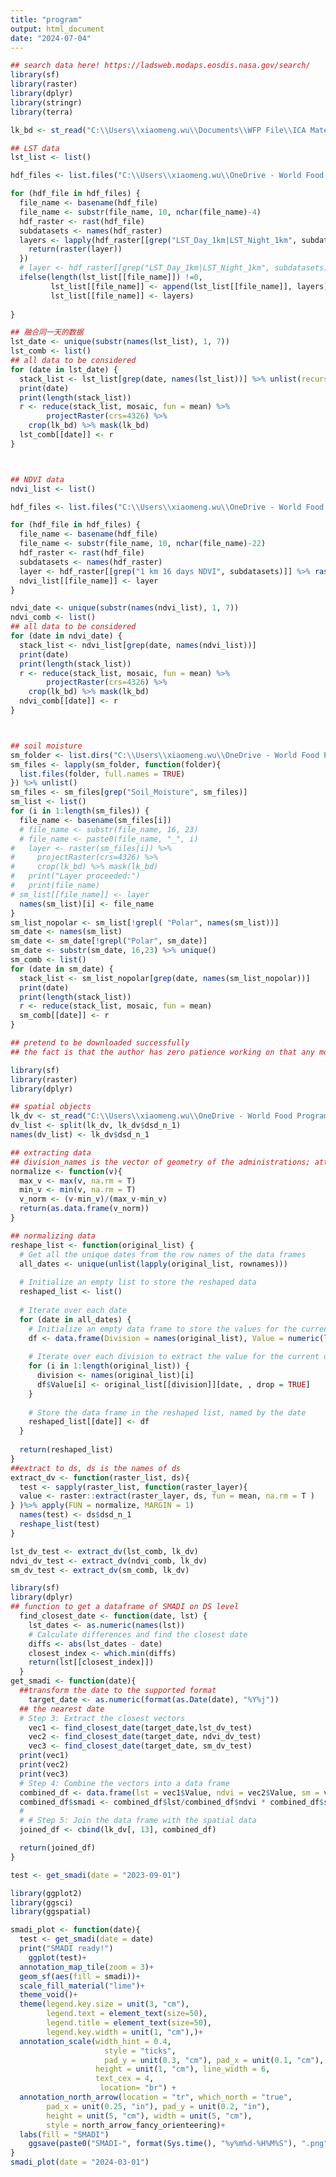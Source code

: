 ---
title: "program"
output: html_document
date: "2024-07-04"
---

```{r Downloading and reading data}
## search data here! https://ladsweb.modaps.eosdis.nasa.gov/search/
library(sf)
library(raster)
library(dplyr)
library(stringr)
library(terra)

lk_bd <- st_read("C:\\Users\\xiaomeng.wu\\Documents\\WFP File\\ICA Materials\\ShapeFiles/lk.shp")

## LST data
lst_list <- list()

hdf_files <- list.files("C:\\Users\\xiaomeng.wu\\OneDrive - World Food Programme\\Documents\\WFP File\\In-house survey\\LST Daily JAN23-AUG24", pattern = "\\.hdf$", full.names = TRUE)

for (hdf_file in hdf_files) {
  file_name <- basename(hdf_file)
  file_name <- substr(file_name, 10, nchar(file_name)-4)
  hdf_raster <- rast(hdf_file)
  subdatasets <- names(hdf_raster)
  layers <- lapply(hdf_raster[[grep("LST_Day_1km|LST_Night_1km", subdatasets)]], function(layer){
    return(raster(layer))
  })
  # layer <- hdf_raster[[grep("LST_Day_1km|LST_Night_1km", subdatasets)]] %>% raster()
  ifelse(length(lst_list[[file_name]]) !=0, 
         lst_list[[file_name]] <- append(lst_list[[file_name]], layers), 
         lst_list[[file_name]] <- layers)
  
}

## 融合同一天的数据
lst_date <- unique(substr(names(lst_list), 1, 7))
lst_comb <- list()
## all data to be considered 
for (date in lst_date) {
  stack_list <- lst_list[grep(date, names(lst_list))] %>% unlist(recursive = FALSE)
  print(date)
  print(length(stack_list))
  r <- reduce(stack_list, mosaic, fun = mean) %>%
        projectRaster(crs=4326) %>%
    crop(lk_bd) %>% mask(lk_bd)
  lst_comb[[date]] <- r
}



## NDVI data
ndvi_list <- list()

hdf_files <- list.files("C:\\Users\\xiaomeng.wu\\OneDrive - World Food Programme\\Documents\\WFP File\\In-house survey\\NDVI JAN23-AUG24", pattern = "\\.hdf$", full.names = TRUE)

for (hdf_file in hdf_files) {
  file_name <- basename(hdf_file)
  file_name <- substr(file_name, 10, nchar(file_name)-22)
  hdf_raster <- rast(hdf_file)
  subdatasets <- names(hdf_raster)
  layer <- hdf_raster[[grep("1 km 16 days NDVI", subdatasets)]] %>% raster()
  ndvi_list[[file_name]] <- layer
}

ndvi_date <- unique(substr(names(ndvi_list), 1, 7))
ndvi_comb <- list()
## all data to be considered 
for (date in ndvi_date) {
  stack_list <- ndvi_list[grep(date, names(ndvi_list))]
  print(date)
  print(length(stack_list))
  r <- reduce(stack_list, mosaic, fun = mean) %>% 
        projectRaster(crs=4326) %>% 
    crop(lk_bd) %>% mask(lk_bd)
  ndvi_comb[[date]] <- r
}



## soil moisture
sm_folder <- list.dirs("C:\\Users\\xiaomeng.wu\\OneDrive - World Food Programme\\Documents\\WFP File\\In-house survey\\5000005723936", recursive = FALSE)
sm_files <- lapply(sm_folder, function(folder){
  list.files(folder, full.names = TRUE)
}) %>% unlist()
sm_files <- sm_files[grep("Soil_Moisture", sm_files)]
sm_list <- list()
for (i in 1:length(sm_files)) {
  file_name <- basename(sm_files[i]) 
  # file_name <- substr(file_name, 16, 23)
  # file_name <- paste0(file_name, "_", i)
#   layer <- raster(sm_files[i]) %>% 
#     projectRaster(crs=4326) %>% 
#     crop(lk_bd) %>% mask(lk_bd)
#   print("Layer proceeded:")
#   print(file_name)
# sm_list[[file_name]] <- layer
  names(sm_list)[i] <- file_name
}
sm_list_nopolar <- sm_list[!grepl( "Polar", names(sm_list))]
sm_date <- names(sm_list)
sm_date <- sm_date[!grepl("Polar", sm_date)]
sm_date <- substr(sm_date, 16,23) %>% unique()
sm_comb <- list()
for (date in sm_date) {
  stack_list <- sm_list_nopolar[grep(date, names(sm_list_nopolar))]
  print(date)
  print(length(stack_list))
  r <- reduce(stack_list, mosaic, fun = mean)
  sm_comb[[date]] <- r
}

## pretend to be downloaded successfully
## the fact is that the author has zero patience working on that any more. 
```

```{r extract to divisions}
library(sf)
library(raster)
library(dplyr)

## spatial objects
lk_dv <- st_read("C:\\Users\\xiaomeng.wu\\OneDrive - World Food Programme\\Documents\\WFP File\\ICA Materials\\ShapeFiles/lka_adm3_Allindicators_census.shp")
dv_list <- split(lk_dv, lk_dv$dsd_n_1)
names(dv_list) <- lk_dv$dsd_n_1

## extracting data
## division_names is the vector of geometry of the administrations; attribute is the list of a certain attribute by date. 
normalize <- function(v){
  max_v <- max(v, na.rm = T)
  min_v <- min(v, na.rm = T)
  v_norm <- (v-min_v)/(max_v-min_v)
  return(as.data.frame(v_norm))
}

## normalizing data
reshape_list <- function(original_list) {
  # Get all the unique dates from the row names of the data frames
  all_dates <- unique(unlist(lapply(original_list, rownames)))
  
  # Initialize an empty list to store the reshaped data
  reshaped_list <- list()
  
  # Iterate over each date
  for (date in all_dates) {
    # Initialize an empty data frame to store the values for the current date
    df <- data.frame(Division = names(original_list), Value = numeric(length(original_list)))
    
    # Iterate over each division to extract the value for the current date
    for (i in 1:length(original_list)) {
      division <- names(original_list)[i]
      df$Value[i] <- original_list[[division]][date, , drop = TRUE]
    }
    
    # Store the data frame in the reshaped list, named by the date
    reshaped_list[[date]] <- df
  }
  
  return(reshaped_list)
}
##extract to ds, ds is the names of ds
extract_dv <- function(raster_list, ds){
  test <- sapply(raster_list, function(raster_layer){
  value <- raster::extract(raster_layer, ds, fun = mean, na.rm = T )
} )%>% apply(FUN = normalize, MARGIN = 1)
  names(test) <- ds$dsd_n_1
  reshape_list(test)
}

lst_dv_test <- extract_dv(lst_comb, lk_dv)
ndvi_dv_test <- extract_dv(ndvi_comb, lk_dv)
sm_dv_test <- extract_dv(sm_comb, lk_dv)
```

```{r get smadi (in use)}
library(sf)
library(dplyr)
## function to get a dataframe of SMADI on DS level
  find_closest_date <- function(date, lst) {
    lst_dates <- as.numeric(names(lst))
    # Calculate differences and find the closest date
    diffs <- abs(lst_dates - date)
    closest_index <- which.min(diffs)
    return(lst[[closest_index]])
  }
get_smadi <- function(date){
  ##transform the date to the supported format
    target_date <- as.numeric(format(as.Date(date), "%Y%j"))
  ## the nearest date 
  # Step 3: Extract the closest vectors
    vec1 <- find_closest_date(target_date,lst_dv_test)
    vec2 <- find_closest_date(target_date, ndvi_dv_test)
    vec3 <- find_closest_date(target_date, sm_dv_test)
  print(vec1)
  print(vec2)
  print(vec3)
  # Step 4: Combine the vectors into a data frame
  combined_df <- data.frame(lst = vec1$Value, ndvi = vec2$Value, sm = vec3$Value)
  combined_df$smadi <- combined_df$lst/combined_df$ndvi * combined_df$sm 
  # 
  # # Step 5: Join the data frame with the spatial data
  joined_df <- cbind(lk_dv[, 13], combined_df)

  return(joined_df)
}

test <- get_smadi(date = "2023-09-01")
```


```{r plot maps}
library(ggplot2)
library(ggsci)
library(ggspatial)

smadi_plot <- function(date){
  test <- get_smadi(date = date)
  print("SMADI ready!")
    ggplot(test)+
  annotation_map_tile(zoom = 3)+
  geom_sf(aes(fill = smadi))+
  scale_fill_material("lime")+
  theme_void()+
  theme(legend.key.size = unit(3, "cm"),
        legend.text = element_text(size=50),
        legend.title = element_text(size=50),
        legend.key.width = unit(1, "cm"),)+
  annotation_scale(width_hint = 0.4,
                     style = "ticks",
                     pad_y = unit(0.3, "cm"), pad_x = unit(0.1, "cm"),
                   height = unit(1, "cm"), line_width = 6,
                   text_cex = 4,
                    location= "br") +
  annotation_north_arrow(location = "tr", which_north = "true",
        pad_x = unit(0.25, "in"), pad_y = unit(0.2, "in"),
        height = unit(5, "cm"), width = unit(5, "cm"),
        style = north_arrow_fancy_orienteering)+
  labs(fill = "SMADI")
    ggsave(paste0("SMADI-", format(Sys.time(), "%y%m%d-%H%M%S"), ".png"))
}
smadi_plot(date = "2024-03-01")
```

